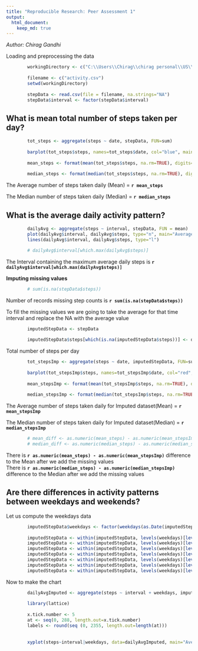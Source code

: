 ```yaml
---
title: "Reproducible Research: Peer Assessment 1"
output: 
  html_document:
    keep_md: true
---
```

*Author: Chirag Gandhi*

Loading and preprocessing the data
```r
        workingDirectory <- c("C:\\Users\\Chirag\\chirag personal\\US\\coursera\\RepData\\RepData_PeerAssessment1")
       
        filename <- c("activity.csv")
        setwd(workingDirectory)
        
        stepData <- read.csv(file = filename, na.strings="NA")
        stepData$interval <- factor(stepData$interval)

```
## What is mean total number of steps taken per day?

```r
        tot_steps <- aggregate(steps ~ date, stepData, FUN=sum)
        
        barplot(tot_steps$steps, names=tot_steps$date, col="blue", main="Total Daily Steps",xlab="Date", ylab="Total Steps")
        
        mean_steps <- format(mean(tot_steps$steps, na.rm=TRUE), digits=2, nsmall=2)
        
        median_steps <- format(median(tot_steps$steps, na.rm=TRUE), digits=2, nsmall=2)

```
The Average number of steps taken daily (Mean) = **`r mean_steps`  **  

The Median number of steps taken daily (Median) = **`r median_steps`**

## What is the average daily activity pattern?
```r
        dailyAvg <- aggregate(steps ~ interval, stepData, FUN = mean)
        plot(dailyAvg$interval, dailyAvg$steps, type="n", main="Average Daily Activity Pattern",xlab="Interval", ylab="Average Steps")
        lines(dailyAvg$interval, dailyAvg$steps, type="l")

        # dailyAvg$interval[which.max(dailyAvg$steps)]
```

The Interval containing the maximum average daily steps is **`r dailyAvg$interval[which.max(dailyAvg$steps)]`**  

**Imputing missing values**

```r
        # sum(is.na(stepData$steps))
```

Number of records missing step counts is **`r sum(is.na(stepData$steps))`**

To fill the missing values we are going to take the average for that time interval and replace the NA with the average value

```r
        imputedStepData <- stepData
        
        imputedStepData$steps[which(is.na(imputedStepData$steps))] <- dailyAvg$steps[imputedStepData$interval[which(is.na(imputedStepData$steps))]]

```
Total number of steps per day
```r
        tot_stepsImp <- aggregate(steps ~ date, imputedStepData, FUN=sum)
        
        barplot(tot_stepsImp$steps, names=tot_stepsImp$date, col="red", main="Total Daily Steps (Imputed)",xlab="Date", ylab="Total Steps")
        
        mean_stepsImp <- format(mean(tot_stepsImp$steps, na.rm=TRUE), digits=2, nsmall=2)
        
        median_stepsImp <- format(median(tot_stepsImp$steps, na.rm=TRUE), digits=2, nsmall=2)

```
The Average number of steps taken daily for Imputed dataset(Mean) = **`r mean_stepsImp`  **  

The Median number of steps taken daily for Imputed dataset(Median) = **`r median_stepsImp`**

```r
        # mean_diff <- as.numeric(mean_steps) - as.numeric(mean_stepsImp)
        # median_diff <- as.numeric(median_steps) - as.numeric(median_stepsImp)
```

There is **`r as.numeric(mean_steps) - as.numeric(mean_stepsImp)`** difference to the Mean after we add the missing values  
There is **`r as.numeric(median_steps) - as.numeric(median_stepsImp)`** difference to the Median after we add the missing values  

## Are there differences in activity patterns between weekdays and weekends?

Let us compute the weekdays data

```r
        imputedStepData$weekdays <- factor(weekdays(as.Date(imputedStepData$date)))
        
        imputedStepData <- within(imputedStepData, levels(weekdays)[levels(weekdays) == "Monday"] <- "Weekdays")
        imputedStepData <- within(imputedStepData, levels(weekdays)[levels(weekdays) == "Tuesday"] <- "Weekdays")
        imputedStepData <- within(imputedStepData, levels(weekdays)[levels(weekdays) == "Wednesday"] <- "Weekdays")
        imputedStepData <- within(imputedStepData, levels(weekdays)[levels(weekdays) == "Thursday"] <- "Weekdays")
        imputedStepData <- within(imputedStepData, levels(weekdays)[levels(weekdays) == "Friday"] <- "Weekdays")
        imputedStepData <- within(imputedStepData, levels(weekdays)[levels(weekdays) == "Saturday"] <- "Weekends")
        imputedStepData <- within(imputedStepData, levels(weekdays)[levels(weekdays) == "Sunday"] <- "Weekends")
```
Now to make the chart
```r
        dailyAvgImputed <- aggregate(steps ~ interval + weekdays, imputedStepData, FUN = mean)
        
        library(lattice)
        
        x.tick.number <- 5
        at <- seq(0, 288, length.out=x.tick.number)
        labels <- round(seq (0, 2355, length.out=length(at)))
        
        
        xyplot(steps~interval|weekdays, data=dailyAvgImputed, main="Average for Intervals Weekdays v/s Weekends (Imputed)", layout=c(1,2), type="l",  scales=list(x=list(at=at, labels=labels)))
```